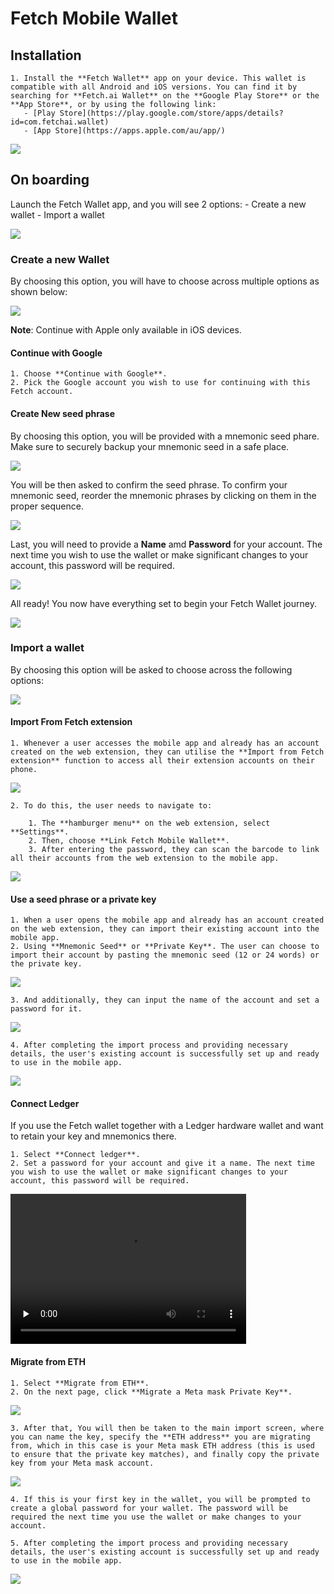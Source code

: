 # Fetch Mobile Wallet

## Installation

    1. Install the **Fetch Wallet** app on your device. This wallet is compatible with all Android and iOS versions. You can find it by searching for **Fetch.ai Wallet** on the **Google Play Store** or the **App Store**, or by using the following link:
       - [Play Store](https://play.google.com/store/apps/details?id=com.fetchai.wallet)
       - [App Store](https://apps.apple.com/au/app/)

![](src/images/guides/wallet/mobile_1.png)

## On boarding

Launch the Fetch Wallet app, and you will see 2 options:
       - Create a new wallet
       - Import a wallet

![](src/images/guides/wallet/mobile_2.png)

### Create a new Wallet

By choosing this option, you will have to choose across multiple options as shown below:

![](src/images/guides/wallet/mobile_3.png)

**Note**: Continue with Apple only available in iOS devices.

#### Continue with Google

    1. Choose **Continue with Google**.
    2. Pick the Google account you wish to use for continuing with this Fetch account.

#### Create New seed phrase

By choosing this option, you will be provided with a mnemonic seed phare. Make sure to securely backup your mnemonic seed in a safe place.

![](src/images/guides/wallet/mobile_5.png)

You will be then asked to confirm the seed phrase. To confirm your mnemonic seed, reorder the mnemonic phrases by clicking on them in the proper sequence.

![](src/images/guides/wallet/mobile_13.png)

Last, you will need to provide a **Name** amd **Password** for your account. The next time you wish to use the wallet or make significant changes to your account, this password will be required.

![](src/images/guides/wallet/mobile_7.png)

All ready! You now have everything set to begin your Fetch Wallet journey.

![](src/images/guides/wallet/mobile_8.png)

### Import a wallet

By choosing this option will be asked to choose across the following options:

![](src/images/guides/wallet/mobile_9.png)

#### Import From Fetch extension

    1. Whenever a user accesses the mobile app and already has an account created on the web extension, they can utilise the **Import from Fetch extension** function to access all their extension accounts on their phone.

![](src/images/guides/wallet/mobile_10.png)

    2. To do this, the user needs to navigate to:

        1. The **hamburger menu** on the web extension, select **Settings**.
        2. Then, choose **Link Fetch Mobile Wallet**.
        3. After entering the password, they can scan the barcode to link all their accounts from the web extension to the mobile app.

![](src/images/guides/wallet/mobile_8.png)

#### Use a seed phrase or a private key

    1. When a user opens the mobile app and already has an account created on the web extension, they can import their existing account into the mobile app.
    2. Using **Mnemonic Seed** or **Private Key**. The user can choose to import their account by pasting the mnemonic seed (12 or 24 words) or the private key.

![](src/images/guides/wallet/mobile_6.png)

    3. And additionally, they can input the name of the account and set a password for it.

![](src/images/guides/wallet/mobile_7.png)

    4. After completing the import process and providing necessary details, the user's existing account is successfully set up and ready to use in the mobile app.

![](src/images/guides/wallet/mobile_8.png)

#### Connect Ledger

If you use the Fetch wallet together with a Ledger hardware wallet and want to retain your key and mnemonics there.

    1. Select **Connect ledger**.
    2. Set a password for your account and give it a name. The next time you wish to use the wallet or make significant changes to your account, this password will be required.

<video width="377" height="240" controls preload="none">
      <source src="https://github.com/fetchai/fetch-wallet/assets/137136919/15d96d12-1da2-4a9b-aa65-e1b554f4b671" type="video/mp4" />
      <track
        src="/path/to/captions.vtt"
        kind="subtitles"
        srcLang="en"
        label="English"
      />
      Your browser does not support the video tag.
</video>

#### Migrate from ETH

    1. Select **Migrate from ETH**.
    2. On the next page, click **Migrate a Meta mask Private Key**.

![](src/images/guides/wallet/mobile_9.png)

    3. After that, You will then be taken to the main import screen, where you can name the key, specify the **ETH address** you are migrating from, which in this case is your Meta mask ETH address (this is used to ensure that the private key matches), and finally copy the private key from your Meta mask account.

![](src/images/guides/wallet/mobile_17.png)

    4. If this is your first key in the wallet, you will be prompted to create a global password for your wallet. The password will be required the next time you use the wallet or make changes to your account.

    5. After completing the import process and providing necessary details, the user's existing account is successfully set up and ready to use in the mobile app.

![](src/images/guides/wallet/mobile_8.png)

